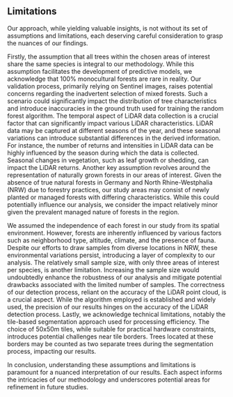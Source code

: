 ## Limitations

Our approach, while yielding valuable insights, is not without its set of assumptions and limitations, each deserving careful consideration to grasp the nuances of our findings.

Firstly, the assumption that all trees within the chosen areas of interest share the same species is integral to our methodology. While this assumption facilitates the development of predictive models, we acknowledge that 100% monocultural forests are rare in reality. Our validation process, primarily relying on Sentinel images, raises potential concerns regarding the inadvertent selection of mixed forests. Such a scenario could significantly impact the distribution of tree characteristics and introduce inaccuracies in the ground truth used for training the random forest algorithm.
 The temporal aspect of LiDAR data collection is a crucial factor that can significantly impact various LiDAR characteristics. LiDAR data may be captured at different seasons of the year, and these seasonal variations can introduce substantial differences in the derived information. For instance, the number of returns and intensities in LiDAR data can be highly influenced by the season during which the data is collected. Seasonal changes in vegetation, such as leaf growth or shedding, can impact the LiDAR returns. Another key assumption revolves around the representation of naturally grown forests in our areas of interest. Given the absence of true natural forests in Germany and North Rhine-Westphalia (NRW) due to forestry practices, our study areas may consist of newly planted or managed forests with differing characteristics. While this could potentially influence our analysis, we consider the impact relatively minor given the prevalent managed nature of forests in the region.

We assumed the independence of each forest in our study from its spatial environment. However, forests are inherently influenced by various factors such as neighborhood type, altitude, climate, and the presence of fauna. Despite our efforts to draw samples from diverse locations in NRW, these environmental variations persist, introducing a layer of complexity to our analysis.
 The relatively small sample size, with only three areas of interest per species, is another limitation. Increasing the sample size would undoubtedly enhance the robustness of our analysis and mitigate potential drawbacks associated with the limited number of samples. The correctness of our detection process, reliant on the accuracy of the LiDAR point cloud, is a crucial aspect. While the algorithm employed is established and widely used, the precision of our results hinges on the accuracy of the LiDAR detection process. Lastly, we acknowledge technical limitations, notably the tile-based segmentation approach used for processing efficiency. The choice of 50x50m tiles, while suitable for practical hardware constraints, introduces potential challenges near tile borders. Trees located at these borders may be counted as two separate trees during the segmentation process, impacting our results.

In conclusion, understanding these assumptions and limitations is paramount for a nuanced interpretation of our results. Each aspect informs the intricacies of our methodology and underscores potential areas for refinement in future studies.
